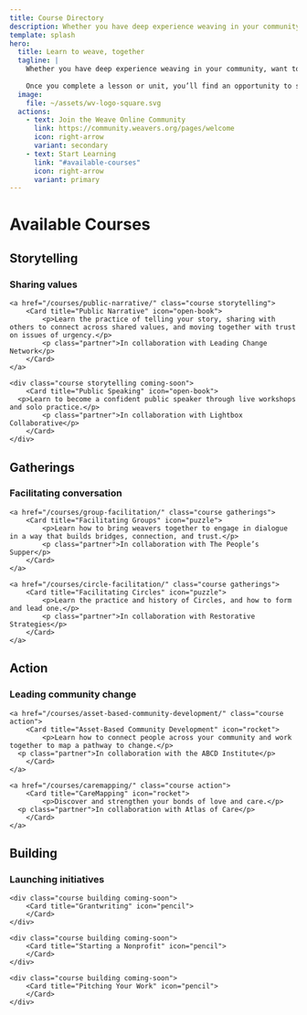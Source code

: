 ```yaml
---
title: Course Directory
description: Whether you have deep experience weaving in your community, want to add skills to your practice, or are new to weaving, we hope the Weave Learning Center will provide helpful knowledge and inspiration, and it is completely free.
template: splash
hero:
  title: Learn to weave, together
  tagline: |
    Whether you have deep experience weaving in your community, want to add skills to your practice, or are new to weaving, we hope the Weave Learning Center will provide helpful knowledge and inspiration.
    
    Once you complete a lesson or unit, you’ll find an opportunity to submit a Reflection and earn a badge on your Weave Community profile. To earn badges and join conversations, you’ll need to <a href="https://community.weavers.org/pages/welcome">become a member of our Weave Online Community</a>. We hope to see you there soon!
  image:
    file: ~/assets/wv-logo-square.svg
  actions:
    - text: Join the Weave Online Community
      link: https://community.weavers.org/pages/welcome
      icon: right-arrow
      variant: secondary
    - text: Start Learning
      link: "#available-courses"
      icon: right-arrow
      variant: primary
---
```



# Available Courses

## Storytelling
### Sharing values

<CardGrid class="perspective">

	<a href="/courses/public-narrative/" class="course storytelling">
		<Card title="Public Narrative" icon="open-book">
			<p>Learn the practice of telling your story, sharing with others to connect across shared values, and moving together with trust on issues of urgency.</p>
			<p class="partner">In collaboration with Leading Change Network</p>
		</Card>
	</a>

	<div class="course storytelling coming-soon">
		<Card title="Public Speaking" icon="open-book">
      <p>Learn to become a confident public speaker through live workshops and solo practice.</p>
			<p class="partner">In collaboration with Lightbox Collaborative</p>
		</Card>
	</div>

</CardGrid>

## Gatherings
### Facilitating conversation

<CardGrid class="perspective">

	<a href="/courses/group-facilitation/" class="course gatherings">
		<Card title="Facilitating Groups" icon="puzzle">
			<p>Learn how to bring weavers together to engage in dialogue in a way that builds bridges, connection, and trust.</p>
			<p class="partner">In collaboration with The People’s Supper</p>
		</Card>
	</a>

	<a href="/courses/circle-facilitation/" class="course gatherings">
		<Card title="Facilitating Circles" icon="puzzle">
			<p>Learn the practice and history of Circles, and how to form and lead one.</p>
			<p class="partner">In collaboration with Restorative Strategies</p>
		</Card>
	</a>

</CardGrid>

## Action
### Leading community change

<CardGrid class="perspective">

	<a href="/courses/asset-based-community-development/" class="course action">
		<Card title="Asset-Based Community Development" icon="rocket">
			<p>Learn how to connect people across your community and work together to map a pathway to change.</p>
      <p class="partner">In collaboration with the ABCD Institute</p>
		</Card>
	</a>

	<a href="/courses/caremapping/" class="course action">
		<Card title="CareMapping" icon="rocket">
			<p>Discover and strengthen your bonds of love and care.</p>
      <p class="partner">In collaboration with Atlas of Care</p>
		</Card>
	</a>

</CardGrid>

## Building
### Launching initiatives

<CardGrid class="perspective">

	<div class="course building coming-soon">
		<Card title="Grantwriting" icon="pencil">
		</Card>
	</div>

	<div class="course building coming-soon">
		<Card title="Starting a Nonprofit" icon="pencil">
		</Card>
	</div>

	<div class="course building coming-soon">
		<Card title="Pitching Your Work" icon="pencil">
		</Card>
	</div>

</CardGrid>
